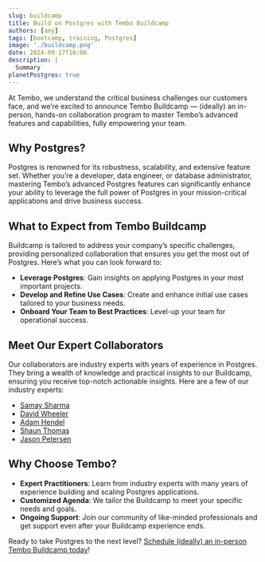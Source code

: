 ```yaml
---
slug: buildcamp
title: Build on Postgres with Tembo Buildcamp
authors: [amy]
tags: [bootcamp, training, Postgres]
image: './buildcamp.png'
date: 2024-09-17T16:00
description: |
  Summary
planetPostgres: true
---
```


At Tembo, we understand the critical business challenges our customers face, and we’re excited to announce Tembo Buildcamp — (ideally) an in-person, hands-on collaboration program to master Tembo’s advanced features and capabilities, fully empowering your team.

## Why Postgres?
Postgres is renowned for its robustness, scalability, and extensive feature set. Whether you’re a developer, data engineer, or database administrator, mastering Tembo’s advanced Postgres features can significantly enhance your ability to leverage the full power of Postgres in your mission-critical applications and drive business success.

## What to Expect from Tembo Buildcamp
Buildcamp is tailored to address your company’s specific challenges, providing personalized collaboration that ensures you get the most out of Postgres. Here’s what you can look forward to:

* **Leverage Postgres**: Gain insights on applying Postgres in your most important projects.
* **Develop and Refine Use Cases**: Create and enhance initial use cases tailored to your business needs.
* **Onboard Your Team to Best Practices**: Level-up your team for operational success.

## Meet Our Expert Collaborators
Our collaborators are industry experts with years of experience in Postgres. They bring a wealth of knowledge and practical insights to our Buildcamp, ensuring you receive top-notch actionable insights. Here are a few of our industry experts:

* [Samay Sharma](https://www.linkedin.com/in/samay-s-b6465122/)
* [David Wheeler](https://www.linkedin.com/in/theory/)
* [Adam Hendel](https://www.linkedin.com/in/adam-hendel/) 
* [Shaun Thomas](https://www.linkedin.com/in/bonesmoses/)
* [Jason Petersen](https://www.linkedin.com/in/jasonmpetersen/)

## Why Choose Tembo?
* **Expert Practitioners**: Learn from industry experts with many years of experience building and scaling Postgres applications.
* **Customized Agenda**: We tailor the Buildcamp to meet your specific needs and goals.
* **Ongoing Support**: Join our community of like-minded professionals and get support even after your Buildcamp experience ends.

Ready to take Postgres to the next level? [Schedule (ideally) an in-person Tembo Buildcamp today](https://tembo.io/solutions/buildcamp/)!
